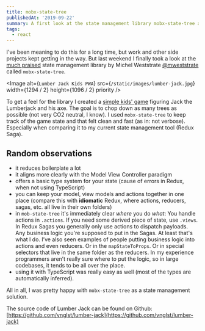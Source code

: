 ```yaml
---
title: mobx-state-tree
publishedAt: '2019-09-22'
summary: A first look at the state management library mobx-state-tree and a comparison with Redux Saga.
tags:
  - react
---
```


I've been meaning to do this for a long time, but work and other side projects kept getting in the way. But last weekend I finally took a look at the [much praised](https://twitter.com/thekitze/status/1153378446099255298) state management library by Michel Weststrate [@mweststrate](https://twitter.com/mweststrate) called `mobx-state-tree`.

<Image
  alt={`Lumber Jack Kids PWA`}
  src={`/static/images/lumber-jack.jpg`}
  width={1294 / 2}
  height={1096 / 2}
  priority
/>

To get a feel for the library I created a [simple kids' game](https://lumber-jack.netlify.com) figuring Jack the Lumberjack and his axe. The goal is to chop down as many trees as possible (not very CO2 neutral, I know). I used `mobx-state-tree` to keep track of the game state and that felt clean and fast (as in: not verbose). Especially when comparing it to my current state management tool (Redux Saga).

## Random observations

- it reduces boilerplate a lot
- it aligns more clearly with the Model View Controller paradigm
- offers a basic type system for your state (cause of errors in Redux, when not using TypeScript)
- you can keep your model, view models and actions together in one place (compare this with **idiomatic** Redux, where actions, reducers, sagas, etc. all live in their own folders)
- in `mob-state-tree` it's immediately clear _where_ you do _what_: You handle actions in `.actions`. If you need some derived piece of state, use `.views`. In Redux Sagas you generally only use actions to dispatch payloads. Any business logic you're supposed to put in the Sagas. At least that's what I do. I’ve also seen examples of people putting business logic into actions and even reducers. Or in the `mapStateToProps`. Or in special selectors that live in the same folder as the reducers. In my experience programmers aren’t really sure where to put the logic, so in large codebases, it tends to be all over the place.
- using it with TypeScript was really easy as well (most of the types are automatically inferred).

All in all, I was pretty happy with `mobx-state-tree` as a state management solution.

The source code of Lumber Jack can be found on Github: [https://github.com/vnglst/lumber-jack](https://github.com/vnglst/lumber-jack)
